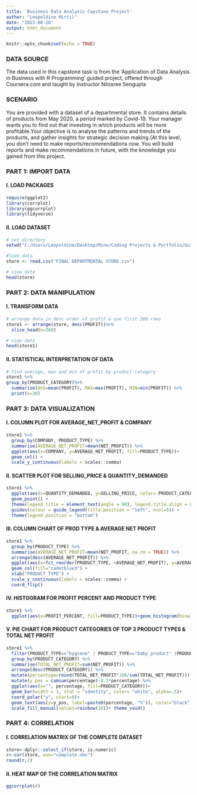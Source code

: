 ---
title: 'Business Data Analysis Capstone Project'
author: "Leopoldine Mirtil"
date: "2023-08-28"
output: html_document
---

```{r setup, include=FALSE}
knitr::opts_chunk$set(echo = TRUE)
```

### DATA SOURCE

The data used in this capstone task is from the 'Application of Data Analysis in Business with R Programming' guided project, offered through Coursera.com and taught by instructor Nilosree Sengupta


### SCENARIO

You are provided with a dataset of a departmental store. It contains details of products from May 2020, a period marked by Covid-19. Your manager wants you to find out that investing in which products will be more profitable.Your objective is to analyse the patterns and trends of the products, and gather insights for 
strategic decision making.(At this level, you don’t need to make reports/recommendations now. You will build reports and make recommendations in future, with the knowledge you gained from this project.


### PART 1: IMPORT DATA

#### I. LOAD PACKAGES

```{r, message=FALSE}
require(ggplot2)
library(corrplot)
library(ggcorrplot)
library(tidyverse)
```


#### II. LOAD DATASET

```{r}
# set directory
setwd("C:/Users/Leopoldine/Desktop/Mine/Coding Projects & Portfolio/Guided Projects/R Guided Project/Application of Data Analysis in Business with R Programming/Department Store Project")

#load data
store <- read.csv("FINAL DEPARTMENTAL STORE.csv")

# view data
head(store)
```


### PART 2: DATA MANIPULATION

#### I. TRANSFORM DATA

```{r}
# arrange data in desc order of profit & use first 360 rows
store1 <- arrange(store, desc(PROFIT))%>%
  slice_head(n=360) 

# view data 
head(store1)
```



#### II. STATISTICAL INTERPRETATION OF DATA

```{r}
# find average, max and min of profit by product category
store1 %>%
group_by(PRODUCT_CATEGORY)%>%
  summarise(AVG=mean(PROFIT), MAX=max(PROFIT), MIN=min(PROFIT)) %>%
  print(n=38)
```



### PART 3: DATA VISUALIZATION

#### I. COLUMN PLOT FOR AVERAGE_NET_PROFIT & COMPANY

```{r, message=FALSE}
store1 %>% 
  group_by(COMPANY, PRODUCT_TYPE) %>% 
  summarise(AVERAGE_NET_PROFIT=mean(NET_PROFIT)) %>%
  ggplot(aes(x=COMPANY, y=AVERAGE_NET_PROFIT, fill=PRODUCT_TYPE))+
  geom_col() +
  scale_y_continuous(labels = scales::comma) 
```



#### II. SCATTER PLOT FOR SELLING_PRICE & QUANTITY_DEMANDED

```{r}
store1 %>%
  ggplot(aes(x=QUANTITY_DEMANDED, y=SELLING_PRICE, color= PRODUCT_CATEGORY))+
  geom_point() +
  theme(legend.title = element_text(angle = 90), legend.title.align = 0.5) +
  guides(colour = guide_legend(title.position = "left", ncol=5)) + 
  theme(legend.position = "bottom") 
```




#### III. COLUMN CHART OF PROD TYPE & AVERAGE NET PROFIT

```{r}
store1 %>% 
  group_by(PRODUCT_TYPE) %>% 
  summarise(AVERAGE_NET_PROFIT=mean(NET_PROFIT, na.rm = TRUE)) %>%
  arrange(desc(AVERAGE_NET_PROFIT)) %>%
  ggplot(aes(x=fct_reorder(PRODUCT_TYPE, +AVERAGE_NET_PROFIT), y=AVERAGE_NET_PROFIT))+
  geom_col(fill="cadetblue3") +
  xlab("PRODUCT_TYPE") +
  scale_y_continuous(labels = scales::comma) +
  coord_flip()
```



#### IV. HISTOGRAM FOR PROFIT PERCENT AND PRODUCT TYPE

```{r}
store1 %>%
  ggplot(aes(x=PROFIT_PERCENT, fill=PRODUCT_TYPE))+geom_histogram(binwidth = 20)
```



#### V. PIE CHART FOR PRODUCT CATEGORIES OF TOP 3 PRODUCT TYPES & TOTAL NET PROFIT

```{r}
store1 %>%
  filter(PRODUCT_TYPE=="hygiene" | PRODUCT_TYPE=="baby product" |PRODUCT_TYPE=="household") %>%
  group_by(PRODUCT_CATEGORY) %>%
  summarise(TOTAL_NET_PROFIT=sum(NET_PROFIT)) %>%
  arrange(desc(PRODUCT_CATEGORY)) %>%
  mutate(percentage=round(TOTAL_NET_PROFIT*100/sum(TOTAL_NET_PROFIT))) %>% 
  mutate(y_pos = cumsum(percentage)-0.5*percentage) %>%
  ggplot(aes(x="", percentage, fill=PRODUCT_CATEGORY))+
  geom_bar(width = 1, stat = "identity", color= "white", alpha=.5)+
  coord_polar("y", start=0)+
  geom_text(aes(y=y_pos, label=paste0(percentage, "%")), color="black")+
  scale_fill_manual(values=rainbow(10))+ theme_void()
``` 



### PART 4: CORRELATION 

#### I. CORRELATION MATRIX OF THE COMPLETE DATASET

```{r}
store<-dplyr::select_if(store, is.numeric)
r<-cor(store, use="complete.obs")
round(r,2)
```




#### II. HEAT MAP OF THE CORRELATION MATRIX  

```{r}
ggcorrplot(r)
```


